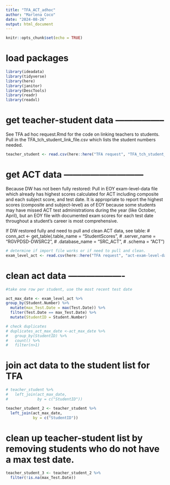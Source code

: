 ```yaml
---
title: "TFA_ACT_adhoc"
author: "Marlena Coco"
date: "2024-08-26"
output: html_document
---
```


```r
knitr::opts_chunk$set(echo = TRUE)
```


# load packages

```r
library(ideadata)
library(tidyverse)
library(here)
library(janitor)
library(DescTools)
library(readr)
library(readxl)
```

# get teacher-student data -----------------

See TFA ad hoc request.Rmd for the code on linking teachers to students.
Pull in the TFA_tch_student_link_file.csv which lists the student numbers needed.

```r
teacher_student <- read.csv(here::here("TFA request", "TFA_tch_student_link_file.csv"))
```


# get ACT data ---------------------------

Because DW has not been fully restored:
Pull in EOY exam-level-data file which already has highest scores calculated
   for ACT including composite and each subject score, and test date.
   It is appropriate to report the highest scores (composite and subject-level) as 
      of EOY because some students may have missed ACT test administrations 
      during the year (like October, April), but an EOY file with documented exam scores
      for each test date throughout a student's career is most comprehensive. 

If DW restored fully and need to pull and clean ACT data, see table:
    # conn_act <- get_table(.table_name = "StudentScores",
    #                       .server_name = "RGVPDSD-DWSRC2",
    #                       .database_name = "SRC_ACT",
    #                       .schema = "ACT") 

```r
# determine if import file works or if need to pull and clean. 
exam_level_act <- read.csv(here::here("TFA request", "act-exam-level-data.csv"))
```


# clean act data -------------------
```r
#take one row per student, use the most recent test date 

act_max_date <- exam_level_act %>% 
group_by(Student.Number) %>%
  mutate(max_Test.Date = max(Test.Date)) %>%
  filter(Test.Date == max_Test.Date) %>% 
  mutate(StudentID = Student.Number)

# check duplicates
# duplicates_act_max_date <-act_max_date %>%
#   group_by(StudentID) %>%
#   count() %>% 
#   filter(n>1)

```


# join act data to the student list for TFA

```r
# teacher_student %>% 
#   left_join(act_max_date,
#             by = c("StudentID"))

teacher_student_2 <- teacher_student %>% 
  left_join(act_max_date,
            by = c("StudentID"))
```


# clean up teacher-student list by removing students who do not have a max test date.

```r
teacher_student_3 <- teacher_student_2 %>% 
  filter(!is.na(max_Test.Date))
```

